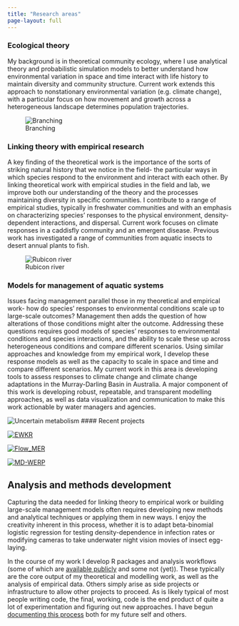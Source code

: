 ```yaml
---
title: "Research areas"
page-layout: full
---
```


### Ecological theory

My background is in theoretical community ecology, where I use analytical theory and probabilistic simulation models to better understand how environmental variation in space and time interact with life history to maintain diversity and community structure. Current work extends this approach to nonstationary environmental variation (e.g. climate change), with a particular focus on how movement and growth across a heterogeneous landscape determines population trajectories.

![Branching](_images/branching.png)

### Linking theory with empirical research

A key finding of the theoretical work is the importance of the sorts of striking natural history that we notice in the field- the particular ways in which species respond to the environment and interact with each other. By linking theoretical work with empirical studies in the field and lab, we improve both our understanding of the theory and the processes maintaining diversity in specific communities. I contribute to a range of empirical studies, typically in freshwater communities and with an emphasis on characterizing species' responses to the physical environment, density-dependent interactions, and dispersal. Current work focuses on climate responses in a caddisfly community and an emergent disease. Previous work has investigated a range of communities from aquatic insects to desert annual plants to fish.


![Rubicon river](_images/rubicon.jpeg)


### Models for management of aquatic systems

Issues facing management parallel those in my theoretical and empirical work- how do species' responses to environmental conditions scale up to large-scale outcomes? Management then adds the question of how alterations of those conditions might alter the outcome. Addressing these questions requires good models of species' responses to environmental conditions and species interactions, and the ability to scale these up across heterogeneous conditions and compare different scenarios. Using similar approaches and knowledge from my empirical work, I develop these response models as well as the capacity to scale in space and time and compare different scenarios. My current work in this area is developing tools to assess responses to climate change and climate change adaptations in the Murray-Darling Basin in Australia. A major component of this work is developing robust, repeatable, and transparent modelling approaches, as well as data visualization and communication to make this work actionable by water managers and agencies.

![Uncertain metabolism](_images/fadedUncertainty.png)
#### Recent projects

::: {#fig-ewkr}

[![EWKR](_images/ewkr.jpg)](https://www.dcceew.gov.au/water/cewo/monitoring/ewkr)

:::

::: {#fig-mer}

[![Flow_MER](_images/mer.svg)](https://flow-mer.org.au/)

:::

::: {#fig-werp}

[![MD-WERP](_images/werp.png)](https://getinvolved.mdba.gov.au/murray-darling-water-and-environment-research-program) 

:::

## Analysis and methods development

Capturing the data needed for linking theory to empirical work or building large-scale management models often requires developing new methods and analytical techniques or applying them in new ways. I enjoy the creativity inherent in this process, whether it is to adapt beta-binomial logistic regression for testing density-dependence in infection rates or modifying cameras to take underwater night vision movies of insect egg-laying.

In the course of my work I develop R packages and analysis workflows (some of which are [available publicly](github.com/galenholt) and some not (yet)). These typically are the core output of my theoretical and modelling work, as well as the analysis of empirical data. Others simply arise as side projects or infrastructure to allow other projects to proceed. As is likely typical of most people writing code, the final, working, code is the end product of quite a lot of experimentation and figuring out new approaches. I have begun [documenting this process](code_demos.qmd) both for my future self and others.
